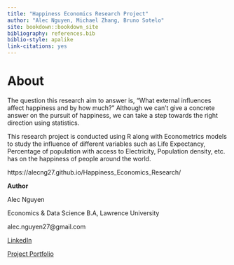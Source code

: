 ```yaml
--- 
title: "Happiness Economics Research Project"
author: "Alec Nguyen, Michael Zhang, Bruno Sotelo"
site: bookdown::bookdown_site
bibliography: references.bib
biblio-style: apalike
link-citations: yes
---
```



# About {-}

The question this research aim to answer is, “What external influences affect happiness and by how much?” Although we can’t give a concrete answer on the pursuit of happiness, we can take a step towards the right direction using statistics.

This research project is conducted using R along with Econometrics models to study the influence of different variables such as Life Expectancy, Percentage of population with access to Electricity, Population density, etc. has on the happiness of people around the world. 

https://alecng27.github.io/Happiness_Economics_Research/

**Author**

Alec Nguyen

Economics & Data Science B.A, Lawrence University

alec.nguyen27@gmail.com

[LinkedIn](https://www.linkedin.com/in/alec-nguyen-about/)

[Project Portfolio](https://alecng27.github.io/Project_Portfolio/)


